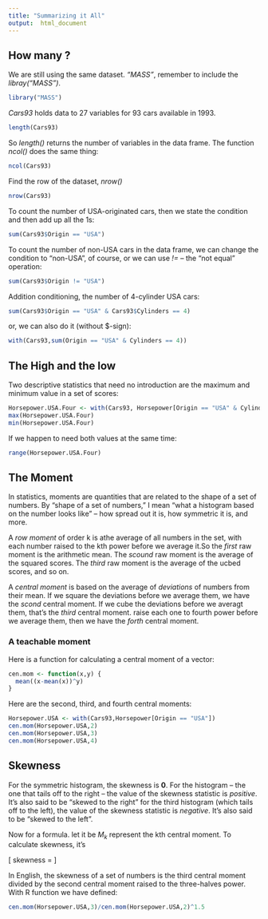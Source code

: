 ```yaml
---
title: "Summarizing it All"
output:  html_document
---
```


## How many ?

We are still using the same dataset. *"MASS"*, remember to include the _libray("MASS")_.
```r
library("MASS")
```

_Cars93_ holds data to 27 variables for 93 cars available in 1993.
```r
length(Cars93)
```

So *length()* returns the number of variables in the data frame. The function _ncol()_ does the same thing:
```r
ncol(Cars93)
```

Find the row of the dataset, *nrow()*
```r
nrow(Cars93)
```

To count the number of USA-originated cars, then we state the condition and then add up all the 1s:
```r
sum(Cars93$Origin == "USA")
```

To count the number of non-USA cars in the data frame, we can change the condition to "non-USA", of course, or we can use *!=* -- the "not equal" operation:
```r
sum(Cars93$Origin != "USA")
```

Addition conditioning, the number of 4-cylinder USA cars:
```r
sum(Cars93$Origin == "USA" & Cars93$Cylinders == 4)
```

or, we can also do it (without $-sign):
```r
with(Cars93,sum(Origin == "USA" & Cylinders == 4))
```


## The High and the low

Two descriptive statistics that need no introduction are the maximum and minimum value in a set of scores:
```r
Horsepower.USA.Four <- with(Cars93, Horsepower[Origin == "USA" & Cylinders == 4])
max(Horsepower.USA.Four)
min(Horsepower.USA.Four)
```

If we happen to need both values at the same time:
```r
range(Horsepower.USA.Four)
```


## The Moment

In statistics, moments are quantities that are related to the shape of a set of numbers. By "shape of a set of numbers," I mean "what a histogram based on the number looks like" -- how spread out it is, how symmetric it is, and more.

A _row moment_ of order k is athe average of all numbers in the set, with each number raised to the kth power before we average it.So the *first* raw moment is the arithmetic mean. The *scound* raw moment is the average of the squared scores. The *third* raw moment is the average of the ucbed scores, and so on.

A *central moment* is based on the average of *deviations* of numbers from their mean. If we square the deviations before we average them, we have the *scond* central moment. If we cube the deviations before we averagt them, that's the *third* central moment. raise each one to fourth power before we average them, then we have the *forth* central moment.

### A teachable moment

Here is a function for calculating a central moment of a vector:
```r
cen.mom <- function(x,y) {
  mean((x-mean(x))^y)
}
```

Here are the second, third, and fourth central moments:
```r
Horsepower.USA <- with(Cars93,Horsepower[Origin == "USA"])
cen.mom(Horsepower.USA,2)
cen.mom(Horsepower.USA,3)
cen.mom(Horsepower.USA,4)
```


## Skewness

For the symmetric histogram, the skewness is **0**. For the histogram -- the one that tails off to the right -- the value of the skewness statistic is *positive*. It's also said to be "skewed to the right" for the third histogram (which tails off to the left), the value of the skewness statistic is *negative*. It's also said to be "skewed to the left".

Now for a formula. let it be $M_k$ represent the kth central moment. To calculate skewness, it's

\[
skewness = \frac{\sum(X-\bar X)^3}{(N-1)s^3}
\]

In English, the skewness of a set of numbers is the third central moment divided by the second central moment raised to the three-halves power. With R function we have defined:
```r
cen.mom(Horsepower.USA,3)/cen.mom(Horsepower.USA,2)^1.5
```




































